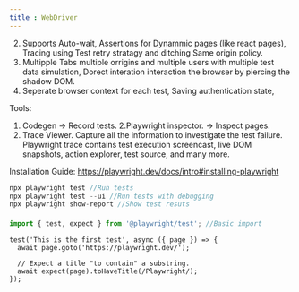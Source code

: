 ```yaml
---
title : WebDriver
---
```



2. Supports Auto-wait, Assertions for Dynammic pages (like react pages), Tracing using Test retry stratagy and ditching Same origin policy.
3. Multipple Tabs multiple orrigins and multiple users with multiple test data simulation, Dorect interation interaction the browser by piercing the shadow DOM.
4. Seperate browser context for each test, Saving authentication state,

Tools:
1. Codegen -> Record tests.
2.Playwright inspector. -> Inspect pages.
3. Trace Viewer. Capture all the information to investigate the test failure. Playwright trace contains test execution screencast, live DOM snapshots, action explorer, test source, and many more.

Installation Guide: https://playwright.dev/docs/intro#installing-playwright

```Javascript
npx playwright test //Run tests
npx playwright test --ui //Run tests with debugging
npx playwright show-report //Show test resuts
```

#### 
```JavaScript
import { test, expect } from '@playwright/test'; //Basic import

```

```Test
test('This is the first test', async ({ page }) => {
  await page.goto('https://playwright.dev/');

  // Expect a title "to contain" a substring.
  await expect(page).toHaveTitle(/Playwright/);
});
```
